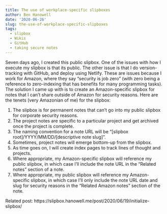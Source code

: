 ```yaml
---
title: The use of workplace-specific slipboxes
author: Ben Hanowell
date: '2020-06-26'
slug: the-use-of-workplace-specific-slipboxes
tags:
  - slipbox
  - Wikis
  - GitHub
  - taking secure notes
---
```


Seven days ago, I created this public slipbox. One of the issues with how I execute my slipbox is that its public. The other issue is that I do version-tracking with GitHub, and deploy using Netlify. These are issues because I work for Amazon, where they say "security is job zero" (with zero being a reference to zero-indexing that has benefits for many programming tasks). The solution I came up with is to create an Amazon-specific slipbox for notes that I can't share outside of Amazon for security reasons. Here are the tenets (very Amazonian of me) for the slipbox:

1. The slipbox is for permanent notes that can't go into my public slipbox for corporate security reasons.
1. The project notes are specific to a particular project and get archived once the project is complete.
1. The naming convention for a note URL will be "[slipbox root]/YYYY/MM/DD/[descriptive note slug]".
1. Sometimes, project notes will emerge bottom-up from the slipbox.
1. As time goes on, I will create index pages to track lines of thought and projects.
1. Where appropriate, my Amazon-specific slipbox will reference my public slipbox, in which case I'll include the note URL in the "Related notes" section of a note.
1. Where appropriate, my public slipbox will reference my Amazon-specific slipbox, in which case I'll only include the note URL date and slug for security reasons in the "Related Amazon notes" section of the note.

Related post: https://slipbox.hanowell.me/post/2020/06/19/initialize-slipbox/
